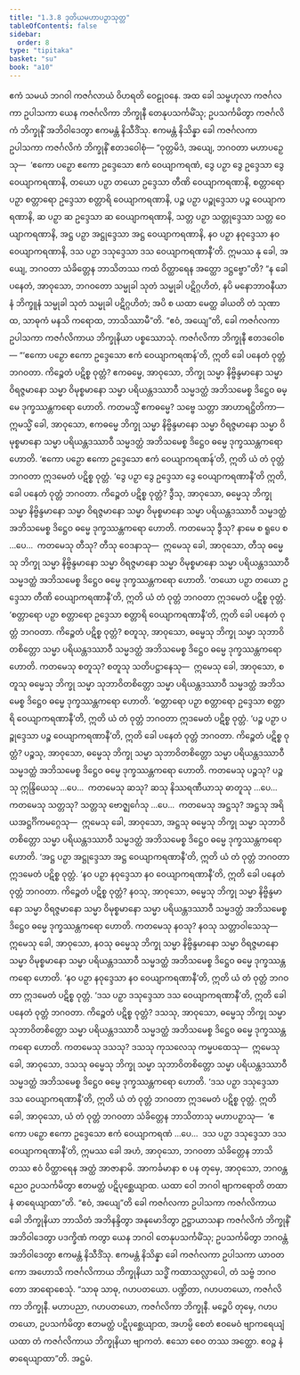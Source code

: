 ```yaml
---
title: "1.3.8 ဒုတိယမဟာပဉှာသုတ္တ"
tableOfContents: false
sidebar:
  order: 8
type: "tipitaka"
basket: "su"
book: "a10"
---
```



<DynamicBreadcrumb />

<Division number="28" book="a10" e="ch" v="17" p="300">

<Paragraph number="215" book="a10">
ဧကံ သမယံ ဘဂဝါ ကဇင်္ဂလာယံ ဝိဟရတိ ဝေဠုဝနေ. အထ ခေါ သမ္ဗဟုလာ ကဇင်္ဂလကာ ဥပါသကာ ယေန ကဇင်္ဂလိကာ ဘိက္ခုနီ တေနုပသင်္ကမိံသု; ဥပသင်္ကမိတွာ ကဇင်္ဂလိကံ ဘိက္ခုနိံ အဘိဝါဒေတွာ ဧကမန္တံ နိသီဒိံသု. ဧကမန္တံ နိသိန္နာ ခေါ ကဇင်္ဂလကာ ဥပါသကာ ကဇင်္ဂလိကံ ဘိက္ခုနိံ ဧတဒဝေါစုံ—
</Paragraph>

<Paragraph number="216" book="a10">
“ဝုတ္တမိဒံ, အယျေ, ဘဂဝတာ မဟာပဉှေသု—  ‘ဧကော ပဉှော ဧကော ဥဒ္ဒေသော ဧကံ ဝေယျာကရဏံ, ဒွေ ပဉှာ ဒွေ ဥဒ္ဒေသာ ဒွေ ဝေယျာကရဏာနိ, တယော ပဉှာ တယော ဥဒ္ဒေသာ တီဏိ ဝေယျာကရဏာနိ, စတ္တာရော ပဉှာ စတ္တာရော ဥဒ္ဒေသာ စတ္တာရိ ဝေယျာကရဏာနိ, ပဉ္စ ပဉှာ ပဉ္စုဒ္ဒေသာ ပဉ္စ ဝေယျာကရဏာနိ, ဆ ပဉှာ ဆ ဥဒ္ဒေသာ ဆ ဝေယျာကရဏာနိ, သတ္တ ပဉှာ သတ္တုဒ္ဒေသာ သတ္တ ဝေယျာကရဏာနိ, အဋ္ဌ ပဉှာ အဋ္ဌုဒ္ဒေသာ အဋ္ဌ ဝေယျာကရဏာနိ, နဝ ပဉှာ နဝုဒ္ဒေသာ နဝ ဝေယျာကရဏာနိ, ဒသ ပဉှာ ဒသုဒ္ဒေသာ ဒသ ဝေယျာကရဏာနီ’တိ. ဣမဿ နု ခေါ, အယျေ, ဘဂဝတာ သံခိတ္တေန ဘာသိတဿ ကထံ ဝိတ္ထာရေန အတ္ထော ဒဋ္ဌဗ္ဗော”တိ?
</Paragraph>

<Paragraph number="217" book="a10">
“န ခေါ ပနေတံ, အာဝုသော, ဘဂဝတော သမ္မုခါ သုတံ သမ္မုခါ ပဋိဂ္ဂဟိတံ, နပိ မနောဘာဝနီယာနံ ဘိက္ခူနံ သမ္မုခါ သုတံ သမ္မုခါ ပဋိဂ္ဂဟိတံ; အပိ စ ယထာ မေတ္ထ ခါယတိ တံ သုဏာထ, သာဓုကံ မနသိ ကရောထ, ဘာသိဿာမီ”တိ. “ဧဝံ, အယျေ”တိ, ခေါ ကဇင်္ဂလကာ ဥပါသကာ ကဇင်္ဂလိကာယ ဘိက္ခုနိယာ ပစ္စဿောသုံ. ကဇင်္ဂလိကာ ဘိက္ခုနီ ဧတဒဝေါစ—
</Paragraph>

<Paragraph number="218" book="a10">
“‘ဧကော ပဉှော ဧကော ဥဒ္ဒေသော ဧကံ ဝေယျာကရဏန်’တိ, ဣတိ ခေါ ပနေတံ ဝုတ္တံ ဘဂဝတာ. ကိဉ္စေတံ ပဋိစ္စ ဝုတ္တံ? ဧကဓမ္မေ, အာဝုသော, ဘိက္ခု သမ္မာ နိဗ္ဗိန္ဒမာနော သမ္မာ ဝိရဇ္ဇမာနော သမ္မာ ဝိမုစ္စမာနော သမ္မာ ပရိယန္တဒဿာဝီ သမ္မဒတ္ထံ အဘိသမေစ္စ ဒိဋ္ဌေဝ ဓမ္မေ ဒုက္ခဿန္တကရော ဟောတိ. ကတမသ္မိံ ဧကဓမ္မေ? သဗ္ဗေ သတ္တာ အာဟာရဋ္ဌိတိကာ—  ဣမသ္မိံ ခေါ, အာဝုသော, ဧကဓမ္မေ ဘိက္ခု သမ္မာ နိဗ္ဗိန္ဒမာနော သမ္မာ ဝိရဇ္ဇမာနော သမ္မာ ဝိမုစ္စမာနော သမ္မာ ပရိယန္တဒဿာဝီ သမ္မဒတ္ထံ အဘိသမေစ္စ ဒိဋ္ဌေဝ ဓမ္မေ ဒုက္ခဿန္တကရော ဟောတိ. ‘ဧကော ပဉှော ဧကော ဥဒ္ဒေသော ဧကံ ဝေယျာကရဏန်’တိ, ဣတိ ယံ တံ ဝုတ္တံ ဘဂဝတာ ဣဒမေတံ ပဋိစ္စ ဝုတ္တံ.
</Paragraph>

<Paragraph number="219" book="a10">
‘ဒွေ ပဉှာ ဒွေ ဥဒ္ဒေသာ ဒွေ ဝေယျာကရဏာနီ’တိ ဣတိ, ခေါ ပနေတံ ဝုတ္တံ ဘဂဝတာ. ကိဉ္စေတံ ပဋိစ္စ ဝုတ္တံ? ဒွီသု, အာဝုသော, ဓမ္မေသု ဘိက္ခု သမ္မာ နိဗ္ဗိန္ဒမာနော သမ္မာ ဝိရဇ္ဇမာနော သမ္မာ ဝိမုစ္စမာနော သမ္မာ ပရိယန္တဒဿာဝီ သမ္မဒတ္ထံ အဘိသမေစ္စ ဒိဋ္ဌေဝ ဓမ္မေ ဒုက္ခဿန္တကရော ဟောတိ. ကတမေသု ဒွီသု? နာမေ စ ရူပေ စ …ပေ…  ကတမေသု တီသု? တီသု ဝေဒနာသု—  ဣမေသု ခေါ, အာဝုသော, တီသု ဓမ္မေသု ဘိက္ခု သမ္မာ နိဗ္ဗိန္ဒမာနော သမ္မာ ဝိရဇ္ဇမာနော သမ္မာ ဝိမုစ္စမာနော သမ္မာ ပရိယန္တဒဿာဝီ သမ္မဒတ္ထံ အဘိသမေစ္စ ဒိဋ္ဌေဝ ဓမ္မေ ဒုက္ခဿန္တကရော ဟောတိ. ‘တယော ပဉှာ တယော ဥဒ္ဒေသာ တီဏိ ဝေယျာကရဏာနီ’တိ, ဣတိ ယံ တံ ဝုတ္တံ ဘဂဝတာ ဣဒမေတံ ပဋိစ္စ ဝုတ္တံ.
</Paragraph>

<Paragraph number="220" book="a10">
‘စတ္တာရော ပဉှာ စတ္တာရော ဥဒ္ဒေသာ စတ္တာရိ ဝေယျာကရဏာနီ’တိ, ဣတိ ခေါ ပနေတံ ဝုတ္တံ ဘဂဝတာ. ကိဉ္စေတံ ပဋိစ္စ ဝုတ္တံ? စတူသု, အာဝုသော, ဓမ္မေသု ဘိက္ခု သမ္မာ သုဘာဝိတစိတ္တော သမ္မာ ပရိယန္တဒဿာဝီ သမ္မဒတ္ထံ အဘိသမေစ္စ ဒိဋ္ဌေဝ ဓမ္မေ ဒုက္ခဿန္တကရော ဟောတိ. ကတမေသု စတူသု? စတူသု သတိပဋ္ဌာနေသု—  ဣမေသု ခေါ, အာဝုသော, စတူသု ဓမ္မေသု ဘိက္ခု သမ္မာ သုဘာဝိတစိတ္တော သမ္မာ ပရိယန္တဒဿာဝီ သမ္မဒတ္ထံ အဘိသမေစ္စ ဒိဋ္ဌေဝ ဓမ္မေ ဒုက္ခဿန္တကရော ဟောတိ. ‘စတ္တာရော ပဉှာ စတ္တာရော ဥဒ္ဒေသာ စတ္တာရိ ဝေယျာကရဏာနီ’တိ, ဣတိ ယံ တံ ဝုတ္တံ ဘဂဝတာ ဣဒမေတံ ပဋိစ္စ ဝုတ္တံ.
</Paragraph>

<Paragraph number="221" book="a10">
‘ပဉ္စ ပဉှာ ပဉ္စုဒ္ဒေသာ ပဉ္စ ဝေယျာကရဏာနီ’တိ, ဣတိ ခေါ ပနေတံ ဝုတ္တံ ဘဂဝတာ. ကိဉ္စေတံ ပဋိစ္စ ဝုတ္တံ? ပဉ္စသု, အာဝုသော, ဓမ္မေသု ဘိက္ခု သမ္မာ သုဘာဝိတစိတ္တော သမ္မာ ပရိယန္တဒဿာဝီ သမ္မဒတ္ထံ အဘိသမေစ္စ ဒိဋ္ဌေဝ ဓမ္မေ ဒုက္ခဿန္တကရော ဟောတိ. ကတမေသု ပဉ္စသု? ပဉ္စသု ဣန္ဒြိယေသု …ပေ…  ကတမေသု ဆသု? ဆသု နိဿရဏီယာသု ဓာတူသု …ပေ…  ကတမေသု သတ္တသု? သတ္တသု ဗောဇ္ဈင်္ဂေသု …ပေ…  ကတမေသု အဋ္ဌသု? အဋ္ဌသု အရိယအဋ္ဌင်္ဂိကမဂ္ဂေသု—  ဣမေသု ခေါ, အာဝုသော, အဋ္ဌသု ဓမ္မေသု ဘိက္ခု သမ္မာ သုဘာဝိတစိတ္တော သမ္မာ ပရိယန္တဒဿာဝီ သမ္မဒတ္ထံ အဘိသမေစ္စ ဒိဋ္ဌေဝ ဓမ္မေ ဒုက္ခဿန္တကရော ဟောတိ. ‘အဋ္ဌ ပဉှာ အဋ္ဌုဒ္ဒေသာ အဋ္ဌ ဝေယျာကရဏာနီ’တိ, ဣတိ ယံ တံ ဝုတ္တံ ဘဂဝတာ ဣဒမေတံ ပဋိစ္စ ဝုတ္တံ.
</Paragraph>

<Paragraph number="222" book="a10">
‘နဝ ပဉှာ နဝုဒ္ဒေသာ နဝ ဝေယျာကရဏာနီ’တိ, ဣတိ ခေါ ပနေတံ ဝုတ္တံ ဘဂဝတာ. ကိဉ္စေတံ ပဋိစ္စ ဝုတ္တံ? နဝသု, အာဝုသော, ဓမ္မေသု ဘိက္ခု သမ္မာ နိဗ္ဗိန္ဒမာနော သမ္မာ ဝိရဇ္ဇမာနော သမ္မာ ဝိမုစ္စမာနော သမ္မာ ပရိယန္တဒဿာဝီ သမ္မဒတ္ထံ အဘိသမေစ္စ ဒိဋ္ဌေဝ ဓမ္မေ ဒုက္ခဿန္တကရော ဟောတိ. ကတမေသု နဝသု? နဝသု သတ္တာဝါသေသု—  ဣမေသု ခေါ, အာဝုသော, နဝသု ဓမ္မေသု ဘိက္ခု သမ္မာ နိဗ္ဗိန္ဒမာနော သမ္မာ ဝိရဇ္ဇမာနော သမ္မာ ဝိမုစ္စမာနော သမ္မာ ပရိယန္တဒဿာဝီ သမ္မဒတ္ထံ အဘိသမေစ္စ ဒိဋ္ဌေဝ ဓမ္မေ ဒုက္ခဿန္တကရော ဟောတိ. ‘နဝ ပဉှာ နဝုဒ္ဒေသာ နဝ ဝေယျာကရဏာနီ’တိ, ဣတိ ယံ တံ ဝုတ္တံ ဘဂဝတာ ဣဒမေတံ ပဋိစ္စ ဝုတ္တံ.
</Paragraph>

<Paragraph number="223" book="a10">
‘ဒသ ပဉှာ ဒသုဒ္ဒေသာ ဒသ ဝေယျာကရဏာနီ’တိ, ဣတိ ခေါ ပနေတံ ဝုတ္တံ ဘဂဝတာ. ကိဉ္စေတံ ပဋိစ္စ ဝုတ္တံ? ဒသသု, အာဝုသော, ဓမ္မေသု ဘိက္ခု သမ္မာ သုဘာဝိတစိတ္တော သမ္မာ ပရိယန္တဒဿာဝီ သမ္မဒတ္ထံ အဘိသမေစ္စ ဒိဋ္ဌေဝ ဓမ္မေ ဒုက္ခဿန္တကရော ဟောတိ. ကတမေသု ဒသသု? ဒသသု ကုသလေသု ကမ္မပထေသု—  ဣမေသု ခေါ, အာဝုသော, ဒသသု ဓမ္မေသု ဘိက္ခု သမ္မာ သုဘာဝိတစိတ္တော သမ္မာ ပရိယန္တဒဿာဝီ သမ္မဒတ္ထံ အဘိသမေစ္စ ဒိဋ္ဌေဝ ဓမ္မေ ဒုက္ခဿန္တကရော ဟောတိ. ‘ဒသ ပဉှာ ဒသုဒ္ဒေသာ ဒသ ဝေယျာကရဏာနီ’တိ, ဣတိ ယံ တံ ဝုတ္တံ ဘဂဝတာ ဣဒမေတံ ပဋိစ္စ ဝုတ္တံ.
</Paragraph>

<Paragraph number="224" book="a10">
ဣတိ ခေါ, အာဝုသော, ယံ တံ ဝုတ္တံ ဘဂဝတာ သံခိတ္တေန ဘာသိတာသု မဟာပဉှာသု—  ‘ဧကော ပဉှော ဧကော ဥဒ္ဒေသော ဧကံ ဝေယျာကရဏံ …ပေ…  ဒသ ပဉှာ ဒသုဒ္ဒေသာ ဒသ ဝေယျာကရဏာနီ’တိ, ဣမဿ ခေါ အဟံ, အာဝုသော, ဘဂဝတာ သံခိတ္တေန ဘာသိတဿ ဧဝံ ဝိတ္ထာရေန အတ္ထံ အာဇာနာမိ. အာကင်္ခမာနာ စ ပန တုမှေ, အာဝုသော, ဘဂဝန္တညေဝ ဥပသင်္ကမိတွာ ဧတမတ္ထံ ပဋိပုစ္ဆေယျာထ. ယထာ ဝေါ ဘဂဝါ ဗျာကရောတိ တထာ နံ ဓာရေယျာထာ”တိ. “ဧဝံ, အယျေ”တိ ခေါ ကဇင်္ဂလကာ ဥပါသကာ ကဇင်္ဂလိကာယ ခေါ ဘိက္ခုနိယာ ဘာသိတံ အဘိနန္ဒိတွာ အနုမောဒိတွာ ဥဋ္ဌာယာသနာ ကဇင်္ဂလိကံ ဘိက္ခုနိံ အဘိဝါဒေတွာ ပဒက္ခိဏံ ကတွာ ယေန ဘဂဝါ တေနုပသင်္ကမိံသု; ဥပသင်္ကမိတွာ ဘဂဝန္တံ အဘိဝါဒေတွာ ဧကမန္တံ နိသီဒိံသု. ဧကမန္တံ နိသိန္နာ ခေါ ကဇင်္ဂလကာ ဥပါသကာ ယာဝတကော အဟောသိ ကဇင်္ဂလိကာယ ဘိက္ခုနိယာ သဒ္ဓိံ ကထာသလ္လာပေါ, တံ သဗ္ဗံ ဘဂဝတော အာရောစေသုံ.
</Paragraph>

<Paragraph number="225" book="a10">
“သာဓု သာဓု, ဂဟပတယော. ပဏ္ဍိတာ, ဂဟပတယော, ကဇင်္ဂလိကာ ဘိက္ခုနီ. မဟာပညာ, ဂဟပတယော, ကဇင်္ဂလိကာ ဘိက္ခုနီ. မဉ္စေပိ တုမှေ, ဂဟပတယော, ဥပသင်္ကမိတွာ ဧတမတ္ထံ ပဋိပုစ္ဆေယျာထ, အဟမ္ပိ စေတံ ဧဝမေဝံ ဗျာကရေယျံ ယထာ တံ ကဇင်္ဂလိကာယ ဘိက္ခုနိယာ ဗျာကတံ. ဧသော စေဝ တဿ အတ္ထော. ဧဝဉ္စ နံ ဓာရေယျာထာ”တိ.

</Paragraph>
</Division>

<Paragraph number="226" type="center" book="a10">
အဋ္ဌမံ.
</Paragraph>